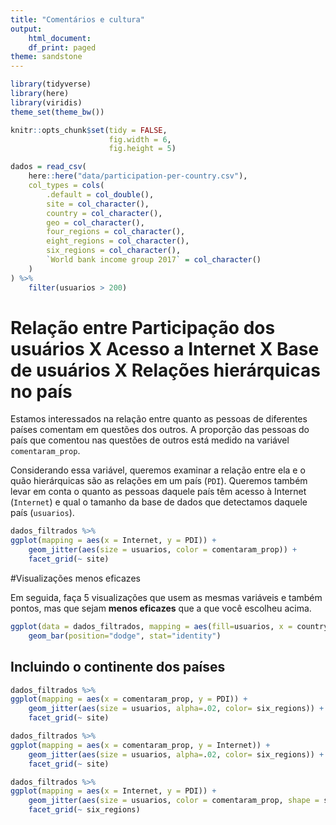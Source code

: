 ```yaml
---
title: "Comentários e cultura"
output:
    html_document:
    df_print: paged
theme: sandstone
---
```


```r
library(tidyverse)
library(here)
library(viridis)
theme_set(theme_bw())

knitr::opts_chunk$set(tidy = FALSE,
                      fig.width = 6,
                      fig.height = 5)
```

```r
dados = read_csv(
    here::here("data/participation-per-country.csv"),
    col_types = cols(
        .default = col_double(),
        site = col_character(),
        country = col_character(),
        geo = col_character(),
        four_regions = col_character(),
        eight_regions = col_character(),
        six_regions = col_character(),
        `World bank income group 2017` = col_character()
    )
) %>% 
    filter(usuarios > 200)
```
# Relação entre Participação dos usuários X Acesso a Internet X Base de usuários X Relações hierárquicas no país
Estamos interessados na relação entre quanto as pessoas de diferentes países comentam em questões dos outros. A proporção das pessoas do país que comentou nas questões de outros está medido na variável `comentaram_prop`. 

Considerando essa variável, queremos examinar a relação entre ela e o quão hierárquicas são as relações em um país (`PDI`). Queremos também levar em conta o quanto as pessoas daquele país têm acesso à Internet (`Internet`) e qual o tamanho da base de dados que detectamos daquele país (`usuarios`). 

```r
dados_filtrados %>%
ggplot(mapping = aes(x = Internet, y = PDI)) +
    geom_jitter(aes(size = usuarios, color = comentaram_prop)) + 
    facet_grid(~ site)
```

#Visualizações menos eficazes

Em seguida, faça 5 visualizações que usem as mesmas variáveis e também pontos, mas que sejam **menos eficazes** que a que você escolheu acima. 

```r
ggplot(data = dados_filtrados, mapping = aes(fill=usuarios, x = country, y = PDI)) +
    geom_bar(position="dodge", stat="identity")

```


## Incluindo o continente dos países

```r
dados_filtrados %>%
ggplot(mapping = aes(x = comentaram_prop, y = PDI)) +
    geom_jitter(aes(size = usuarios, alpha=.02, color= six_regions)) + 
    facet_grid(~ site)

```

```r
dados_filtrados %>%
ggplot(mapping = aes(x = comentaram_prop, y = Internet)) +
    geom_jitter(aes(size = usuarios, alpha=.02, color= six_regions)) + 
    facet_grid(~ site)
```
```r
dados_filtrados %>%
ggplot(mapping = aes(x = Internet, y = PDI)) +
    geom_jitter(aes(size = usuarios, color = comentaram_prop, shape = site)) + 
    facet_grid(~ six_regions)
```

